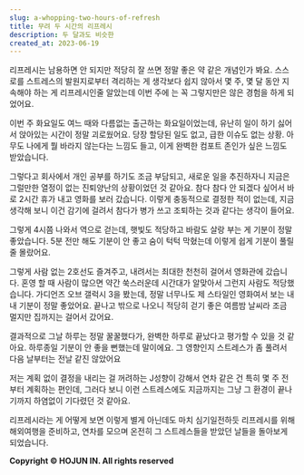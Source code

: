 ```yaml
---
slug: a-whopping-two-hours-of-refresh
title: 무려 두 시간의 리프레시
description: 두 달과도 비슷한
created_at: 2023-06-19
---
```


리프레시는 남용하면 안 되지만 적당히 잘 쓰면 정말 좋은 약 같은 개념인가 봐요. 스스로를 스트레스의 발원지로부터 격리하는 게 생각보다 쉽지
않아서 몇 주, 몇 달 동안 지속해야 하는 게 리프레시인줄 알았는데 이번 주에 는 꼭 그렇지만은 않은 경험을 하게 되었어요.

이번 주 화요일도 여느 때와 다름없는 출근하는 화요일이었는데, 유난히 일이 하기 싫어서 앉아있는 시간이 정말 괴로웠어요. 당장 할당된 일도
없고, 급한 이슈도 없는 상황. 아무도 나에게 뭘 바라지 않는다는 느낌도 들고, 이게 완벽한 컴포트 존인가 싶은 느낌도 받았습니다.

그렇다고 회사에서 개인 공부를 하기도 조금 부담되고, 새로운 일을 추진하자니 지금은 그럴만한 열정이 없는 진퇴양난의 상황이었던 것 같아요.
참다 참다 안 되겠다 싶어서 바로 2시간 휴가 내고 영화를 보러 갔습니다. 이렇게 충동적으로 결정한 적이 없는데, 지금 생각해 보니 이건
감기에 걸려서 참다가 병가 쓰고 조퇴하는 것과 같다는 생각이 들어요.

그렇게 4시쯤 나와서 역으로 걷는데, 햇빛도 적당하고 바람도 살랑 부는 게 기분이 정말 좋았습니다. 5분 전만 해도 기분이 안 좋고 숨이
턱턱 막혔는데 이렇게 쉽게 기분이 풀릴 줄 몰랐어요.

그렇게 사람 없는 2호선도 즐겨주고, 내려서는 최대한 천천히 걸어서 영화관에 갔습니다. 혼영 할 때 사람이 많으면 약간 쑥스러운데 시간대가
알맞아서 그런지 사람도 적당했습니다. 가디언즈 오브 갤럭시 3을 봤는데, 정말 너무나도 제 스타일인 영화여서 보는 내내 기분이 정말
좋았어요. 끝나고 밖으로 나오니 적당히 걷기 좋은 여름밤 날씨라 조금 멀지만 집까지는 걸어서 갔어요.

결과적으로 그날 하루는 정말 꿀꿀했다가, 완벽한 하루로 끝났다고 평가할 수 있을 것 같아요. 하루종일 기분이 안 좋을 뻔했는데 말이에요. 그
영향인지 스트레스가 좀 풀려서 다음 날부터는 전날 같진 않았어요

저는 계획 없이 결정을 내리는 걸 꺼려하는 J성향이 강해서 연차 같은 건 특히 몇 주 전부터 계획하는 편인데, 그러다 보니 이런 스트레스에도
지금까지는 그냥 그 환경이 끝나기까지 하염없이 기다렸던 것 같아요.

리프레시라는 게 어떻게 보면 이렇게 별게 아닌데도 마치 심기일전하듯 리프레시를 위해 해외여행을 준비하고, 연차를 모으며 온전히 그
스트레스들을 받았던 날들을 돌아보게 되었습니다.


**Copyright © HOJUN IN. All rights reserved**